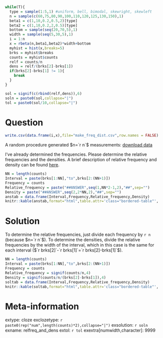 ```r
while(T){
  type = sample(1:5,1) #uniform, bell, bimodal, skewright, skewleft
  n = sample(c(60,75,80,90,100,110,120,125,130,150),1)
  beta1 = c(1,10,0.2,0.5,2)[type]
  beta2 = c(1,10,0.2,2,0.5)[type]
  bottom = sample(seq(20,70,5),1)
  width = sample(seq(5,30,5),1)
  i = 1:n
  x = rbeta(n,beta1,beta2)*width+bottom
  myhist = hist(x,breaks=5)
  brks = myhist$breaks
  counts = myhist$counts
  relf = counts/n
  dens = relf/(brks[2]-brks[1])
  if(brks[2]-brks[1] != 1){
    break
  }
}

sol = signif(c(rbind(relf,dens)),6)
soln = paste0(sol,collapse="|")
tol = paste0(sol/10,collapse="|")

```


Question
========

```r
write.csv(data.frame(i,x),file="make_freq_dist.csv",row.names = FALSE)
```

A random procedure generated $n=`r n`$ measurements: [download data](make_freq_dist.csv)

I've already determined the frequencies. Please determine the relative frequencies and the densities. A brief description of relative frequency and density can be found [here](https://en.wikipedia.org/wiki/Histogram){target="blank"}.

<style type="text/css" rel="stylesheet">
.bordered-table {
    border-collapse: collapse;
    border-spacing: 0;
    border:2px solid #000000;
}
.bordered-table th {
    border:2px solid #000000;
    padding: 4px;
}
.bordered-table td{
    border:2px solid #000000;
    padding: 4px;
}
</style>

```r
NN = length(counts)
Interval = paste(brks[1:NN],"to",brks[2:(NN+1)])
Frequency = counts
Relative_frequency = paste("##ANSWER",seq(1,NN*2-1,2),"##",sep="")
Density = paste("##ANSWER",seq(2,2*NN,2),"##",sep="")
anstab = data.frame(Interval,Frequency,Relative_frequency,Density)
knitr::kable(anstab,format="html",table.attr='class="bordered-table"', align = "cccc",row.names=F)
```




Solution
========

To determine the relative frequencies, just divide each frequency by `r n` (because $n=`r n`$). To determine the densities, divide the relative frequencies by the width of the interval, which in this case is the same for each interval ($`r brks[2]`-`r brks[1]`=`r brks[2]-brks[1]`$).

<style type="text/css" rel="stylesheet">
.bordered-table {
    border-collapse: collapse;
    border-spacing: 0;
    border:2px solid #000000;
}
.bordered-table th {
    border:2px solid #000000;
    padding: 4px;
}
.bordered-table td{
    border:2px solid #000000;
    padding: 4px;
}
</style>


```r
NN = length(counts)
Interval = paste(brks[1:NN],"to",brks[2:(NN+1)])
Frequency = counts
Relative_frequency = signif(counts/n,4)
Density = signif(counts/n/(brks[2]-brks[1]),4)
soltab = data.frame(Interval,Frequency,Relative_frequency,Density)
knitr::kable(soltab,format="html",table.attr='class="bordered-table"', align = "cccc",row.names=F)
```




Meta-information
================
extype: cloze
exclozetype: `r paste0(rep("num",length(counts)*2),collapse="|")`
exsolution: `r soln`
exname: relfreq_and_dens
extol: `r tol`
exextra[numwidth,character]: 9999
